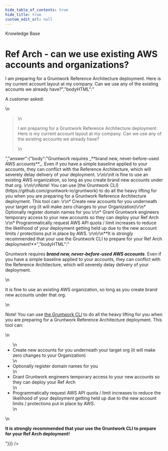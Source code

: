 ```yaml
---
hide_table_of_contents: true
hide_title: true
custom_edit_url: null
---
```



<CenterLayout>
<span className="title">Knowledge Base</span>
<h1>Ref Arch - can we use existing AWS accounts and organizations?</h1>
<GitHub discussion={{"id":"D_kwDOF8slf84AOzv4","number":207,"author":{"login":"zackproser"},"title":"Ref Arch - can we use existing AWS accounts and organizations?","body":"A customer asked: \r\n> I am preparing for a Gruntwork Reference Architecture deployment. Here is my current account layout at my company. Can we use any of the existing accounts we already have?","bodyHTML":"<p dir=\"auto\">A customer asked:</p>\n<blockquote>\n<p dir=\"auto\">I am preparing for a Gruntwork Reference Architecture deployment. Here is my current account layout at my company. Can we use any of the existing accounts we already have?</p>\n</blockquote>","answer":{"body":"Gruntwork requires _**brand new, never-before-used AWS accounts**_. Even if you have a simple baseline applied to your accounts, they can conflict with the Reference Architecture, which will severely delay delivery of your deployment. \r\n\r\nIt is fine to use an existing AWS organization, so long as you create brand new accounts under that org. \r\n\r\nNote! You can use [the Gruntwork CLI](https://github.com/gruntwork-io/gruntwork) to do all the heavy lifting for you when you are preparing for a Gruntwork Reference Architecture deployment. This tool can: \r\n* Create new accounts for you underneath your target org (it will make zero changes to your Organization)\r\n* Optionally register domain names for you \r\n* Grant Gruntwork engineers temporary access to your new accounts so they can deploy your Ref Arch \r\n* Programmatically request AWS API quota / limit increases to reduce the likelihood of your deployment getting held up due to the new account limits / protections put in place by AWS. \r\n\r\n**It is strongly recommended that your use the Gruntwork CLI to prepare for your Ref Arch deployment!**","bodyHTML":"<p dir=\"auto\">Gruntwork requires <em><strong>brand new, never-before-used AWS accounts</strong></em>. Even if you have a simple baseline applied to your accounts, they can conflict with the Reference Architecture, which will severely delay delivery of your deployment.</p>\n<p dir=\"auto\">It is fine to use an existing AWS organization, so long as you create brand new accounts under that org.</p>\n<p dir=\"auto\">Note! You can use <a href=\"https://github.com/gruntwork-io/gruntwork\">the Gruntwork CLI</a> to do all the heavy lifting for you when you are preparing for a Gruntwork Reference Architecture deployment. This tool can:</p>\n<ul dir=\"auto\">\n<li>Create new accounts for you underneath your target org (it will make zero changes to your Organization)</li>\n<li>Optionally register domain names for you</li>\n<li>Grant Gruntwork engineers temporary access to your new accounts so they can deploy your Ref Arch</li>\n<li>Programmatically request AWS API quota / limit increases to reduce the likelihood of your deployment getting held up due to the new account limits / protections put in place by AWS.</li>\n</ul>\n<p dir=\"auto\"><strong>It is strongly recommended that your use the Gruntwork CLI to prepare for your Ref Arch deployment!</strong></p>"}}} />

</CenterLayout>
  

<!-- ##DOCS-SOURCER-START
{
  "sourcePlugin": "github-discussions",
  "hash": "ce3ef61ab95b3755aaca2ae210b764ff"
}
##DOCS-SOURCER-END -->
